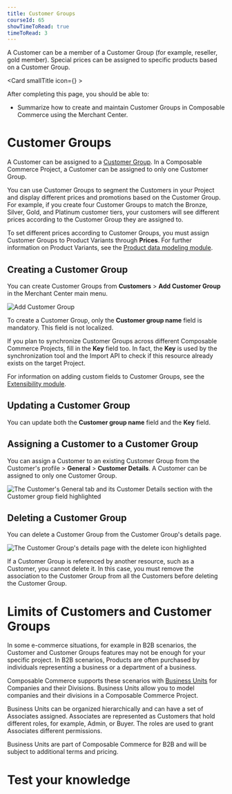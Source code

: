 ```yaml
---
title: Customer Groups
courseId: 65
showTimeToRead: true
timeToRead: 3
---
```



<Subtitle>

A Customer can be a member of a Customer Group (for example, reseller, gold member). Special prices can be assigned to specific products based on a Customer Group.

</Subtitle>

<Card smallTitle icon={<Logocm />} >

After completing this page, you should be able to:

- Summarize how to create and maintain Customer Groups in Composable Commerce using the Merchant Center.

</Card>

# Customer Groups

A Customer can be assigned to a [Customer Group](https://docs.commercetools.com/api/projects/customerGroups). In a Composable Commerce Project, a Customer can be assigned to only one Customer Group.

You can use Customer Groups to segment the Customers in your Project and display different prices and promotions based on the Customer Group. For example, if you create four Customer Groups to match the Bronze, Silver, Gold, and Platinum customer tiers, your customers will see different prices according to the Customer Group they are assigned to.

To set different prices according to Customer Groups, you must assign Customer Groups to Product Variants through **Prices**. For further information on Product Variants, see the [Product data modeling module](/product-modeling/products).

## Creating a Customer Group

You can create Customer Groups from **Customers** > **Add Customer Group** in the Merchant Center main menu.

![Add Customer Group](images/customer-management/add-customer-group.png)

To create a Customer Group, only the **Customer group name** field is mandatory. This field is not localized.

If you plan to synchronize Customer Groups across different Composable Commerce Projects, fill in the **Key** field too. In fact, the **Key** is used by the synchronization tool and the Import API to check if this resource already exists on the target Project.

For information on adding custom fields to Customer Groups, see the [Extensibility module](/extensibility/data-model-extensions).

## Updating a Customer Group

You can update both the **Customer group name** field and the **Key** field.

## Assigning a Customer to a Customer Group

You can assign a Customer to an existing Customer Group from the Customer's profile > **General** > **Customer Details**. A Customer can be assigned to only one Customer Group.

![The Customer's General tab and its Customer Details section with the Customer group field highlighted](images/customer-management/assign-customer-to-customer-group.png)

## Deleting a Customer Group

You can delete a Customer Group from the Customer Group's details page.

![The Customer Group's details page with the delete icon highlighted](images/customer-management/delete-customer-group.png)

If a Customer Group is referenced by another resource, such as a Customer, you cannot delete it. In this case, you must remove the association to the Customer Group from all the Customers before deleting the Customer Group.

# Limits of Customers and Customer Groups

In some e-commerce situations, for example in B2B scenarios, the Customer and Customer Groups features may not be enough for your specific project. In B2B scenarios, Products are often purchased by individuals representing a business or a department of a business.

Composable Commerce supports these scenarios with [Business Units](https://docs.commercetools.com/api/projects/business-units) for Companies and their Divisions. Business Units allow you to model companies and their divisions in a Composable Commerce Project.

Business Units can be organized hierarchically and can have a set of Associates assigned. Associates are represented as Customers that hold different roles, for example, Admin, or Buyer. The roles are used to grant Associates different permissions.

<Info>

Business Units are part of Composable Commerce for B2B and will be subject to additional terms and pricing.

</Info>

# Test your knowledge

<Quiz courseId="65" quizId="895"/>
